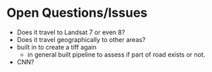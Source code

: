 # Open Questions/Issues
* Does it travel to Landsat 7 or even 8?
* Does it travel geographically to other areas?
* built in to create a tiff again
    * in general built pipeline to assess if part of road exists or not.
* CNN?